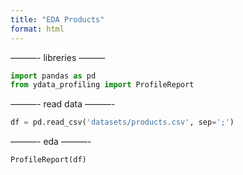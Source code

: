 ```yaml
---
title: "EDA Products"
format: html
---
```


---------- libreries ---------
```python
import pandas as pd
from ydata_profiling import ProfileReport
```

---------- read data ----------
```python
df = pd.read_csv('datasets/products.csv', sep=';')
```

---------- eda ----------
```python
ProfileReport(df)
```